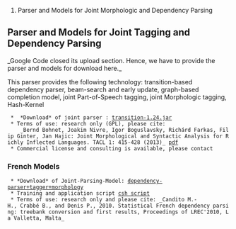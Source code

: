 #Parser and Models for Joint Morphologic and Dependency Parsing

== Parser and Models for Joint Tagging and Dependency Parsing  ==

_Google Code closed its upload section. Hence, we have to provide the parser and models for download here._ 

This parser provides the following technology: transition-based dependency parser, beam-search and early update, graph-based completion model, joint Part-of-Speech tagging, joint Morphologic tagging, Hash-Kernel

  *  *Download* of joint parser : [https://drive.google.com/file/d/0B-qbj-8rtoUMX3p3UjhfWlVRTXM/edit?usp=sharing transition-1.24.jar]
  * Terms of use: research only (GPL), please cite: 
     _Bernd Bohnet, Joakim Nivre, Igor Boguslavsky, Richárd Farkas, Filip Ginter, Jan Hajic: Joint Morphological and Syntactic Analysis for Richly Inflected Languages. TACL 1: 415-428 (2013)_ [http://www.transacl.org/wp-content/uploads/2013/10/paperno34.pdf pdf] 
  * Commercial license and consulting is available, please contact {{{bohnetbd@gmail.com}}}

=== French Models ===
  * *Download* of Joint-Parsing-Model: [https://drive.google.com/file/d/0B-qbj-8rtoUMYV8yalAtcFk0WFE/edit?usp=sharing  dependency-parser+tagger+morphology]  
  * Training and application script [https://drive.google.com/file/d/0B-qbj-8rtoUMSlY4SmtTaHQtZU0/edit?usp=sharing csh script]
  * Terms of use: research only and please cite: _Candito M.-H., Crabbé B., and Denis P., 2010. Statistical French dependency parsing: treebank conversion and first results, Proceedings of LREC'2010, La Valletta, Malta_